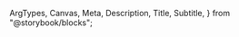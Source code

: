   ArgTypes,
  Canvas,
  Meta,
  Description,
  Title,
  Subtitle,
} from "@storybook/blocks";

<Meta of={AssetCardStories} title="Docs" />

<Title of={AssetCardStories} />
<Subtitle of={AssetCardStories} />
<ComponentDetails />

<Description of={AssetCardStories} />

## Portrait

<Canvas of={AssetCardStories.Portrait} />

## Landscape

<Canvas of={AssetCardStories.Landscape} />

## Square

<Canvas of={AssetCardStories.Square} />

## Optional Content

<Canvas of={AssetCardStories.OptionalContent} />

## Highlight Selection

<Canvas of={AssetCardStories.HighlightSelection} />

## Checkbox Selection

<Canvas of={AssetCardStories.CheckboxSelection} />

## Ordered Selection

<Canvas of={AssetCardStories.OrderedSelection} />

## Drop Target

<Canvas of={AssetCardStories.DropTarget} />

## Properties

<ArgTypes />
